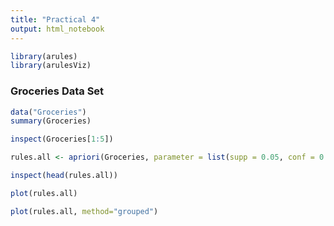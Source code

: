 ```yaml
---
title: "Practical 4"
output: html_notebook
---
```


```r
library(arules)
library(arulesViz)
```

### Groceries Data Set
```r
data("Groceries")
summary(Groceries)
```
```r
inspect(Groceries[1:5])
```

```r
rules.all <- apriori(Groceries, parameter = list(supp = 0.05, conf = 0.070,target="rules"))
```

```r
inspect(head(rules.all))
```


```r
plot(rules.all)
```


```r
plot(rules.all, method="grouped")
```

